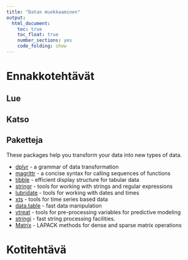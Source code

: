 ```yaml
---
title: "Datan muokkaaminen"
output: 
  html_document: 
    toc: true
    toc_float: true
    number_sections: yes
    code_folding: show
---
```



# Ennakkotehtävät


## Lue


## Katso

## Paketteja


These packages help you transform your data into new types of data.

* [dplyr](https://github.com/hadley/dplyr) - a grammar of data transformation
* [magrittr](https://github.com/smbache/magrittr) - a concise syntax for calling sequences of functions
* [tibble](https://github.com/hadley/tibble) - efficient display structure for tabular data
* [stringr](https://blog.rstudio.org/2015/05/05/stringr-1-0-0/) - tools for working with strings and regular expressions
* [lubridate](https://cran.r-project.org/web/packages/lubridate/vignettes/lubridate.html) - tools for working with dates and times
* [xts](http://r-forge.r-project.org/projects/xts) - tools for time series based data
* [data.table](https://github.com/Rdatatable/data.table/wiki) - fast data manipulation
* [vtreat](https://github.com/WinVector/vtreat) - tools for pre-processing variables for predictive modeling
* [stringi](http://www.rexamine.com/resources/stringi/) - fast string processing facilities. 
* [Matrix](http://matrix.r-forge.r-project.org/) - LAPACK methods for dense and sparse matrix operations


# Kotitehtävä

